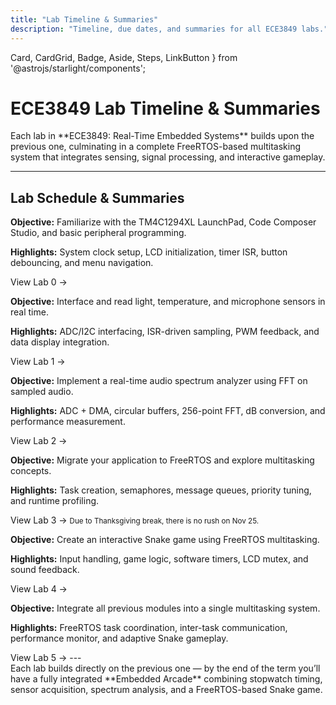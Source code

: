 ```yaml
---
title: "Lab Timeline & Summaries"
description: "Timeline, due dates, and summaries for all ECE3849 labs."
---
```


  Card,
  CardGrid,
  Badge,
  Aside,
  Steps,
  LinkButton
} from '@astrojs/starlight/components';

# ECE3849 Lab Timeline & Summaries

<Aside type="note" title="Overview">
  Each lab in **ECE3849: Real-Time Embedded Systems** builds upon the previous one,
  culminating in a complete FreeRTOS-based multitasking system that integrates sensing,
  signal processing, and interactive gameplay.
</Aside>

---

## Lab Schedule & Summaries

<CardGrid stagger>

  <Card title="Lab 0 – Stopwatch & Graphical Menu" icon="seti:clock">
    <Badge text="Due Oct 29" variant="success" size="medium" />
    <p><strong>Objective:</strong> Familiarize with the TM4C1294XL LaunchPad, Code Composer Studio,
    and basic peripheral programming.</p>
    <p><strong>Highlights:</strong> System clock setup, LCD initialization, timer ISR, button debouncing,
    and menu navigation.</p>
    <LinkButton href="/labs/lab0/">View Lab 0 →</LinkButton>
  </Card>

  <Card title="Lab 1 – Sensor Hub (Light, Temp, Sound)" icon="sun">
    <Badge text="Due Nov 5" variant="success" size="medium" />
    <p><strong>Objective:</strong> Interface and read light, temperature, and microphone sensors in real time.</p>
    <p><strong>Highlights:</strong> ADC/I2C interfacing, ISR-driven sampling, PWM feedback,
    and data display integration.</p>
    <LinkButton href="/labs/lab1/">View Lab 1 →</LinkButton>
  </Card>

  <Card title="Lab 2 – 8-Band Spectrum Analyzer" icon="seti:audio">
    <Badge text="Due Nov 12" variant="note" size="medium" />
    <p><strong>Objective:</strong> Implement a real-time audio spectrum analyzer using FFT on sampled audio.</p>
    <p><strong>Highlights:</strong> ADC + DMA, circular buffers, 256-point FFT, dB conversion,
    and performance measurement.</p>
    <LinkButton href="/labs/lab2/">View Lab 2 →</LinkButton>
  </Card>

  <Card title="Lab 3 – Migration to FreeRTOS" icon="document">
    <Badge text="Due Nov 19" variant="note" size="medium" />
    <p><strong>Objective:</strong> Migrate your application to FreeRTOS and explore multitasking concepts.</p>
    <p><strong>Highlights:</strong> Task creation, semaphores, message queues, priority tuning,
    and runtime profiling.</p>
    <LinkButton href="/labs/lab3/">View Lab 3 →</LinkButton>
  </Card>

  <Card title="Lab 4 – RTOS Snake Game" icon="rocket">
    <Badge text="Due Dec 1" variant="caution" size="medium" />
    <small>Due to Thanksgiving break, there is no rush on Nov 25.</small>
    <p><strong>Objective:</strong> Create an interactive Snake game using FreeRTOS multitasking.</p>
    <p><strong>Highlights:</strong> Input handling, game logic, software timers, LCD mutex, and sound feedback.</p>
    <LinkButton href="/labs/lab4/">View Lab 4 →</LinkButton>
  </Card>

  <Card title="Lab 5 – Final System Integration" icon="laptop">
    <Badge text="Due Dec 10" variant="danger" size="medium" />
    <p><strong>Objective:</strong> Integrate all previous modules into a single multitasking system.</p>
    <p><strong>Highlights:</strong> FreeRTOS task coordination, inter-task communication, performance monitor,
    and adaptive Snake gameplay.</p>
    <LinkButton href="/labs/lab5/">View Lab 5 →</LinkButton>
  </Card>

</CardGrid>
---

<Aside type="tip" title="Pro Tip">
  Each lab builds directly on the previous one — by the end of the term you’ll have a fully integrated
  **Embedded Arcade** combining stopwatch timing, sensor acquisition, spectrum analysis,
  and a FreeRTOS-based Snake game.
</Aside>
